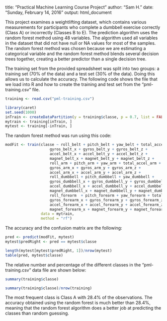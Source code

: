 title: "Practical Machine Learning Course Project"
author: "Sam H."
date: "Sunday, February 14, 2016"
output: html_document

This project examines a weightlifting dataset, which contains various measurements for participants who complete a dumbbell exercise correctly (Class A) or incorrectly (Classes B to E). The prediction algorithm uses the random forest method using 48 variables. The algorithm used all variables in the dataset that did not have null or NA values for most of the samples. The random forest method was chosen because we are estimating a categorical variable and the random forest method blends several decision trees together, creating a better predictor than a single decision tree.

The training set from the provided spreadsheet was split into two groups: a training set (70% of the data) and a test set (30% of the data). Doing this allows us to calculate the accuracy. The following code shows the file that we load into R and how to create the training and test set from the "pml-training.csv" file.

```r
training <- read.csv("pml-training.csv")

library(caret)
set.seed(1000)
inTrain <- createDataPartition(y = training$classe, p = 0.7, list = FALSE)
mytrain <- training[inTrain, ]
mytest <- training[-inTrain, ]
```

The random forest method was run using this code:
```r
modFit <- train(classe ~ roll_belt + pitch_belt + yaw_belt + total_accel_belt + 
    				gyros_belt_x + gyros_belt_y + gyros_belt_z + 
					accel_belt_x + accel_belt_y + accel_belt_z + 
					magnet_belt_x + magnet_belt_y + magnet_belt_z + 
					roll_arm + pitch_arm + yaw_arm + total_accel_arm + 
                    gyros_arm_x + gyros_arm_y + gyros_arm_z +
                    accel_arm_x + accel_arm_y + accel_arm_z + 
					roll_dumbbell + pitch_dumbbell + yaw_dumbbell + 
                    gyros_dumbbell_x + gyros_dumbbell_y + gyros_dumbbell_z + 
					accel_dumbbell_x + accel_dumbbell_y + accel_dumbbell_z + 
					magnet_dumbbell_x + magnet_dumbbell_y + magnet_dumbbell_z + 
					roll_forearm  + pitch_forearm + yaw_forearm + total_accel_forearm + 
                    gyros_forearm_x + gyros_forearm_y + gyros_forearm_z + 
                    accel_forearm_x + accel_forearm_y + accel_forearm_z + 
					magnet_forearm_x + magnet_forearm_y + magnet_forearm_z,
                data = mytrain,
                method = "rf")
```

The accuracy and the confusion matrix are the following:
```r
pred <- predict(modFit, mytest)
mytest$predRight <- pred == mytest$classe
```

```r
length(mytest[mytest$predRight, 1])/nrow(mytest)
table(pred, mytest$classe)
```

The relative number and percentage of the different classes in the "pml-training.csv" data file are shown below:
```r
summary(training$classe)
```
```r
summary(training$classe)/nrow(training)
```

The most frequent class is Class A with 28.4% of the observations. The accuracy obtained using the random forest is much better than 28.4%, meaning that the random forest algorithm does a better job at predicting the classes than random guessing.